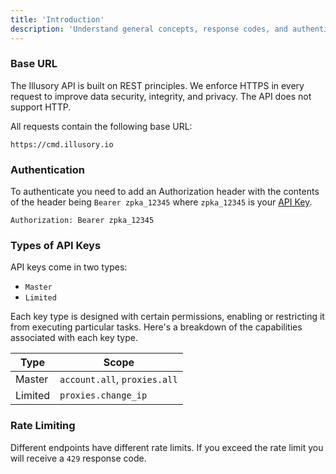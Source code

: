 ```yaml
---
title: 'Introduction'
description: 'Understand general concepts, response codes, and authentication strategies.'
---
```


### Base URL

The Illusory API is built on REST principles. We enforce HTTPS in every request to improve data security, integrity, and privacy. The API does not support HTTP.

All requests contain the following base URL:

```
https://cmd.illusory.io
```

### Authentication

To authenticate you need to add an Authorization header with the contents of the header being `Bearer zpka_12345` where `zpka_12345` is your [API Key](https://app.illusory.io/settings/developers).


```
Authorization: Bearer zpka_12345
```


### Types of API Keys

API keys come in two types:

- `Master`
- `Limited`

Each key type is designed with certain permissions, enabling or restricting it from executing particular tasks. Here's a breakdown of the capabilities associated with each key type.

| Type     | Scope                                 |
| -------- | ------------------------------------- |
| Master   | `account.all`, `proxies.all`          |
| Limited  | `proxies.change_ip`                   |


### Rate Limiting

Different endpoints have different rate limits. If you exceed the rate limit you will receive a `429` response code.
